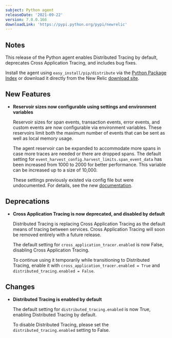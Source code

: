 ```yaml
---
subject: Python agent
releaseDate: '2021-09-22'
version: 7.0.0.166
downloadLink: 'https://pypi.python.org/pypi/newrelic'
---
```


## Notes

This release of the Python agent enables Distributed Tracing by default, deprecates Cross Application Tracing, and includes bug fixes.

Install the agent using `easy_install/pip/distribute` via the [Python Package Index](https://pypi.python.org/pypi/newrelic) or download it directly from the New Relic [download site](http://download.newrelic.com/python_agent/release).

## New Features

* **Reservoir sizes now configurable using settings and environment variables**

  Reservoir sizes for span events, transaction events, error events, and custom events are now configurable via environment variables. These reservoirs limit both the maximum number of events that can be sent as well as local memory usage.

  The agent reservoir can be expanded to accommodate more spans in case more traces are needed or there are dropped spans. The default setting for `event_harvest_config.harvest_limits.span_event_data` has been increased from 1000 to 2000 for better performance. This variable can be increased up to a size of 10,000.

  These settings previously existed via config file but were undocumented. For details, see the new [documentation](/docs/agents/python-agent/configuration/python-agent-configuration#event-harvest-config).

## Deprecations

* **Cross Application Tracing is now deprecated, and disabled by default**

  Distributed Tracing is replacing Cross Application Tracing as the default means of tracing between services. Cross Application Tracing will soon be removed entirely with a future release.
  
  The default setting for `cross_application_tracer.enabled` is now False, disabling Cross Application Tracing.

  To continue using it temporarily while transitioning to Distributed Tracing, enable it with `cross_application_tracer.enabled = True` and `distributed_tracing.enabled = False`.

## Changes

* **Distributed Tracing is enabled by default**

  The default setting for `distributed_tracing.enabled` is now True, enabling Distributed Tracing by default. 
  
  To disable Distributed Tracing, please set the `distributed_tracing.enabled` setting to False.
